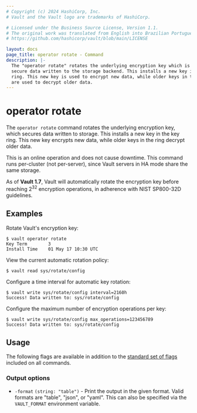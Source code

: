 ```yaml
---
# Copyright (c) 2024 HashiCorp, Inc.
# Vault and the Vault logo are trademarks of HashiCorp.

# Licensed under the Business Source License, Version 1.1.
# The original work was translated from English into Brazilian Portuguese.
# https://github.com/hashicorp/vault/blob/main/LICENSE

layout: docs
page_title: operator rotate - Command
description: |-
  The "operator rotate" rotates the underlying encryption key which is used to
  secure data written to the storage backend. This installs a new key in the key
  ring. This new key is used to encrypt new data, while older keys in the ring
  are used to decrypt older data.
---
```


# operator rotate

The `operator rotate` command rotates the underlying encryption key, which
secures data written to storage. This installs a new key in the key ring.
This new key encrypts new data, while older keys in the ring decrypt
older data.

This is an online operation and does not cause downtime. This command runs
per-cluster (not per-server), since Vault servers in HA mode share the same
storage.

As of **Vault 1.7**, Vault will automatically rotate the encryption key before
reaching 2<sup>32</sup> encryption operations, in adherence with NIST SP800-32D
guidelines.

## Examples

Rotate Vault's encryption key:

```shell-session
$ vault operator rotate
Key Term        3
Install Time    01 May 17 10:30 UTC
```

View the current automatic rotation policy:

```shell-session
$ vault read sys/rotate/config
```

Configure a time interval for automatic key rotation:

```shell-session
$ vault write sys/rotate/config interval=2160h
Success! Data written to: sys/rotate/config
```

Configure the maximum number of encryption operations per key:

```shell-session
$ vault write sys/rotate/config max_operations=123456789
Success! Data written to: sys/rotate/config
```

## Usage

The following flags are available in addition to the [standard set of
flags](/vault/docs/commands) included on all commands.

### Output options

- `-format` `(string: "table")` - Print the output in the given format. Valid
  formats are "table", "json", or "yaml". This can also be specified via the
  `VAULT_FORMAT` environment variable.
